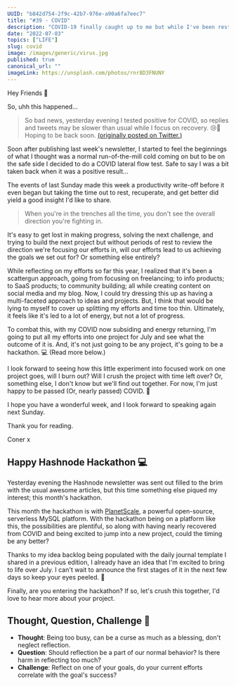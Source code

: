 ```yaml
---
UUID: "b842d754-2f9c-42b7-976e-a90a6fa7eec7"
title: "#39 - COVID"
description: "COVID-19 finally caught up to me but while I've been resting and focusing on my health, I did have one interesting insight on productivity..."
date: "2022-07-03"
topics: ["LIFE"]
slug: covid
image: /images/generic/virus.jpg
published: true
canonical_url: ""
imageLink: https://unsplash.com/photos/rnr8D3FNUNY
---
```


Hey Friends 👋

So, uhh this happened...

> So bad news, yesterday evening I tested positive for COVID, so replies and tweets may be slower than usual while I focus on recovery. 😢🦠
> Hoping to be back soon. [(originally posted on Twitter.)](https://twitter.com/MrConerMurphy/status/1541312852702773250)

Soon after publishing last week's newsletter, I started to feel the beginnings of what I thought was a normal run-of-the-mill cold coming on but to be on the safe side I decided to do a COVID lateral flow test. Safe to say I was a bit taken back when it was a positive result...

The events of last Sunday made this week a productivity write-off before it even began but taking the time out to rest, recuperate, and get better did yield a good insight I'd like to share.

> When you're in the trenches all the time, you don't see the overall direction you're fighting in.

It's easy to get lost in making progress, solving the next challenge, and trying to build the next project but without periods of rest to review the direction we're focusing our efforts in, will our efforts lead to us achieving the goals we set out for? Or something else entirely?

While reflecting on my efforts so far this year, I realized that it's been a scattergun approach, going from focusing on freelancing; to info products; to SaaS products; to community building; all while creating content on social media and my blog. Now, I could try dressing this up as having a multi-faceted approach to ideas and projects. But, I think that would be lying to myself to cover up splitting my efforts and time too thin. Ultimately, it feels like it's led to a lot of energy, but not a lot of progress.

To combat this, with my COVID now subsiding and energy returning, I'm going to put all my efforts into one project for July and see what the outcome of it is. And, it's not just going to be any project, it's going to be a hackathon. 💻 (Read more below.)

I look forward to seeing how this little experiment into focused work on one project goes, will I burn out? Will I crush the project with time left over? Or, something else, I don't know but we'll find out together. For now, I'm just happy to be passed (Or, nearly passed) COVID. 🙌

I hope you have a wonderful week, and I look forward to speaking again next Sunday.

Thank you for reading.

Coner x

## Happy Hashnode Hackathon 💻

Yesterday evening the Hashnode newsletter was sent out filled to the brim with the usual awesome articles, but this time something else piqued my interest; this month's hackathon.

This month the hackathon is with [PlanetScale](https://townhall.hashnode.com/planetscale-hackathon), a powerful open-source, serverless MySQL platform. With the hackathon being on a platform like this, the possibilities are plentiful, so along with having nearly recovered from COVID and being excited to jump into a new project, could the timing be any better?

Thanks to my idea backlog being populated with the daily journal template I shared in a previous edition, I already have an idea that I'm excited to bring to life over July. I can't wait to announce the first stages of it in the next few days so keep your eyes peeled. 🤩

Finally, are you entering the hackathon? If so, let's crush this together, I'd love to hear more about your project.

## Thought, Question, Challenge 🤔

- **Thought**: Being too busy, can be a curse as much as a blessing, don't neglect reflection.
- **Question**: Should reflection be a part of our normal behavior? Is there harm in reflecting too much?
- **Challenge**: Reflect on one of your goals, do your current efforts correlate with the goal's success?
